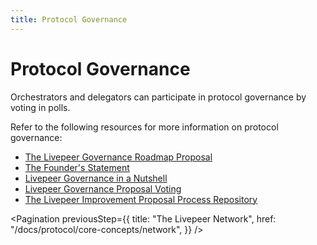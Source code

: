 ```yaml
---
title: Protocol Governance
---
```


# Protocol Governance

Orchestrators and delegators can participate in protocol governance by voting in
polls.

Refer to the following resources for more information on protocol governance:

- [The Livepeer Governance Roadmap Proposal](https://medium.com/livepeer-blog/livepeer-governance-roadmap-proposal-69a6e9e33f80)
- [The Founder's Statement](https://medium.com/livepeer-blog/the-livepeer-governance-founders-statement-d4f3a85f787b)
- [Livepeer Governance in a Nutshell](https://figment.network/resources/livepeer-governance-in-a-nutshell/)
- [Livepeer Governance Proposal Voting](https://figment.network/resources/livepeer-governance-proposal-voting/)
- [The Livepeer Improvement Proposal Process Repository](https://github.com/livepeer/LIPs)

<Pagination
  previousStep={{
    title: "The Livepeer Network",
    href: "/docs/protocol/core-concepts/network",
  }}
/>
